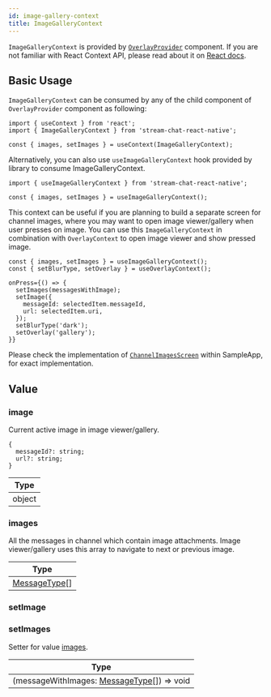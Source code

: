 ```yaml
---
id: image-gallery-context
title: ImageGalleryContext
---
```



`ImageGalleryContext` is provided by [`OverlayProvider`](../core-components/overlay_provider.mdx) component. If you are not familiar with React Context API, please read about it on [React docs](https://reactjs.org/docs/context.html).

## Basic Usage

`ImageGalleryContext` can be consumed by any of the child  component of `OverlayProvider` component as following:

```tsx
import { useContext } from 'react';
import { ImageGalleryContext } from 'stream-chat-react-native';

const { images, setImages } = useContext(ImageGalleryContext);
```

Alternatively, you can also use `useImageGalleryContext` hook provided by library to consume ImageGalleryContext.

```tsx
import { useImageGalleryContext } from 'stream-chat-react-native';

const { images, setImages } = useImageGalleryContext();
```

This context can be useful if you are planning to build a separate screen for channel images, where you may want to open image viewer/gallery when user presses on image.
You can use this `ImageGalleryContext` in combination with `OverlayContext` to open image viewer and show pressed image.

```tsx
const { images, setImages } = useImageGalleryContext();
const { setBlurType, setOverlay } = useOverlayContext();

onPress={() => {
  setImages(messagesWithImage);
  setImage({
    messageId: selectedItem.messageId,
    url: selectedItem.uri,
  });
  setBlurType('dark');
  setOverlay('gallery');
}}
```

Please check the implementation of [`ChannelImagesScreen`](https://github.com/GetStream/stream-chat-react-native/blob/master/examples/SampleApp/src/screens/ChannelImagesScreen.tsx) within SampleApp, for exact implementation.

## Value

### image

Current active image in image viewer/gallery.

```tsx
{
  messageId?: string;
  url?: string;
}
```

| Type |
| - |
| object |

### images

All the messages in channel which contain image attachments. Image viewer/gallery uses this array to navigate to next or previous image.

| Type |
| - |
| [MessageType](https://github.com/GetStream/stream-chat-react-native/blob/master/src/components/MessageList/hooks/useMessageList.ts)[] |

### setImage

<SetImage />

### setImages

Setter for value [images](#images).

| Type |
| - |
| (messageWithImages: [MessageType](https://github.com/GetStream/stream-chat-react-native/blob/master/src/components/MessageList/hooks/useMessageList.ts)[]) => void |
